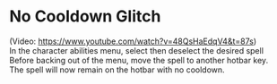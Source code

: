 
# No Cooldown Glitch

(Video: https://www.youtube.com/watch?v=48QsHaEdqV4&t=87s) \
In the character abilities menu, select then deselect the desired spell \
Before backing out of the menu, move the spell to another hotbar key. \
The spell will now remain on the hotbar with no cooldown. 